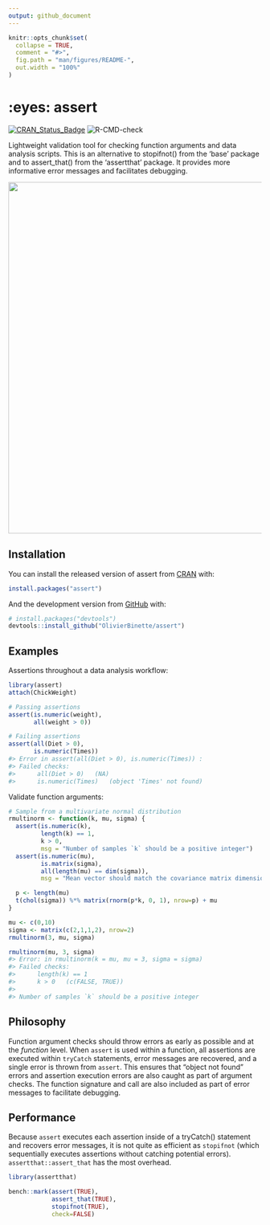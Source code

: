 ```yaml
---
output: github_document
---
```


<!-- README.md is generated from README.Rmd. Please edit that file -->

```r
knitr::opts_chunk$set(
  collapse = TRUE,
  comment = "#>",
  fig.path = "man/figures/README-",
  out.width = "100%"
)
```


# :eyes: assert

<!-- badges: start -->
[![CRAN_Status_Badge](https://www.r-pkg.org/badges/version/assert)](https://cran.r-project.org/package=assert)
![R-CMD-check](https://github.com/OlivierBinette/assert/workflows/R-CMD-check/badge.svg)
<!-- badges: end -->


Lightweight validation tool for checking function arguments and data analysis scripts. This is an alternative to stopifnot() from the 'base' package  and to assert_that() from the 'assertthat' package. It provides more informative error messages and facilitates debugging.
  
<img src="gif.gif" width="700">

## Installation

You can install the released version of assert from [CRAN](https://CRAN.R-project.org) with:

``` r
install.packages("assert")
```

And the development version from [GitHub](https://github.com/) with:

``` r
# install.packages("devtools")
devtools::install_github("OlivierBinette/assert")
```

## Examples

Assertions throughout a data analysis workflow:

```r
library(assert)
attach(ChickWeight)

# Passing assertions
assert(is.numeric(weight),
       all(weight > 0))
```

```r
# Failing assertions
assert(all(Diet > 0),
       is.numeric(Times))
#> Error in assert(all(Diet > 0), is.numeric(Times)) : 
#> Failed checks: 
#>  	all(Diet > 0)	(NA)
#>  	is.numeric(Times)	(object 'Times' not found)
```


Validate function arguments:

```r
# Sample from a multivariate normal distribution
rmultinorm <- function(k, mu, sigma) {
  assert(is.numeric(k),
         length(k) == 1,
         k > 0,
         msg = "Number of samples `k` should be a positive integer")
  assert(is.numeric(mu),
         is.matrix(sigma),
         all(length(mu) == dim(sigma)),
         msg = "Mean vector should match the covariance matrix dimensions.")

  p <- length(mu)
  t(chol(sigma)) %*% matrix(rnorm(p*k, 0, 1), nrow=p) + mu
}

mu <- c(0,10)
sigma <- matrix(c(2,1,1,2), nrow=2)
rmultinorm(3, mu, sigma)
```

```r
rmultinorm(mu, 3, sigma)
#> Error: in rmultinorm(k = mu, mu = 3, sigma = sigma)
#> Failed checks: 
#>  	length(k) == 1
#>  	k > 0	(c(FALSE, TRUE))
#>
#> Number of samples `k` should be a positive integer 
```


## Philosophy 

Function argument checks should throw errors as early as possible and at the *function* level. When `assert` is used within a function, all assertions are executed within `tryCatch` statements, error messages are recovered, and a single error is thrown from `assert`. This ensures that "object not found" errors and assertion execution errors are also caught as part of argument checks. The function signature and call are also included as part of error messages to facilitate debugging.

## Performance

Because `assert` executes each assertion inside of a tryCatch() statement and recovers error messages, it is not quite as efficient as `stopifnot` (which sequentially executes assertions without catching potential errors). `assertthat::assert_that` has the most overhead.

```r
library(assertthat)

bench::mark(assert(TRUE),
            assert_that(TRUE),
            stopifnot(TRUE),
            check=FALSE)
```

